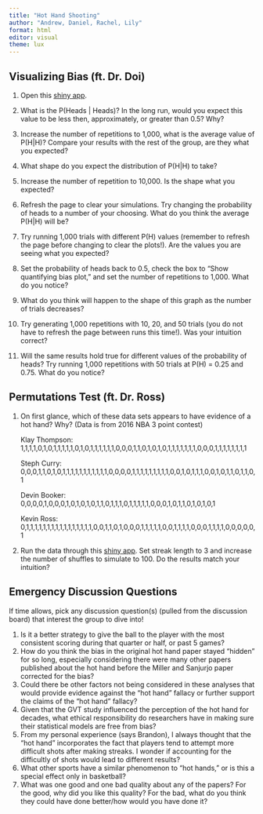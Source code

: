 ```yaml
---
title: "Hot Hand Shooting"
author: "Andrew, Daniel, Rachel, Lily"
format: html
editor: visual
theme: lux
---
```


## Visualizing Bias (ft. Dr. Doi)

1.  Open this [shiny app](https://andrew-d-kerr.shinyapps.io/LongestRunHeads/).

2.  What is the P(Heads \| Heads)? In the long run, would you expect this value to be less then, approximately, or greater than 0.5? Why?

3.  Increase the number of repetitions to 1,000, what is the average value of P(H\|H)? Compare your results with the rest of the group, are they what you expected?

4.  What shape do you expect the distribution of P(H\|H) to take?

5.  Increase the number of repetition to 10,000. Is the shape what you expected?

6.  Refresh the page to clear your simulations. Try changing the probability of heads to a number of your choosing. What do you think the average P(H\|H) will be?

7.  Try running 1,000 trials with different P(H) values (remember to refresh the page before changing to clear the plots!). Are the values you are seeing what you expected?

8.  Set the probability of heads back to 0.5, check the box to "Show quantifying bias plot," and set the number of repetitions to 1,000. What do you notice?

9.  What do you think will happen to the shape of this graph as the number of trials decreases?

10. Try generating 1,000 repetitions with 10, 20, and 50 trials (you do not have to refresh the page between runs this time!). Was your intuition correct?

11. Will the same results hold true for different values of the probability of heads? Try running 1,000 repetitions with 50 trials at P(H) = 0.25 and 0.75. What do you notice?

## Permutations Test (ft. Dr. Ross)

1.  On first glance, which of these data sets appears to have evidence of a hot hand? Why? (Data is from 2016 NBA 3 point contest)

    Klay Thompson: 1,1,1,1,0,1,0,1,1,1,1,1,0,1,0,1,1,1,1,1,1,0,0,0,1,1,0,1,0,1,0,1,1,1,1,1,1,1,0,0,0,1,1,1,1,1,1,1,1

    Steph Curry: 0,0,0,1,1,0,1,0,1,1,1,1,1,1,1,1,1,1,1,0,0,0,0,1,1,1,1,1,1,1,1,1,0,0,1,0,1,1,1,0,0,1,0,1,1,0,1,1,0,1

    Devin Booker: 0,0,0,0,1,0,0,0,1,0,1,0,1,0,1,1,0,1,1,1,0,1,1,1,1,1,0,0,0,1,0,1,1,0,1,0,1,0,1

    Kevin Ross: 0,1,1,1,1,1,1,1,1,1,1,1,1,1,1,1,1,0,0,1,1,0,1,0,0,0,1,1,1,1,1,0,0,1,1,1,1,0,0,0,1,1,1,1,0,0,0,0,0,1

2.  Run the data through this [shiny app](http://shiny.calpoly.sh/Hothand/). Set streak length to 3 and increase the number of shuffles to simulate to 100. Do the results match your intuition?

## Emergency Discussion Questions

If time allows, pick any discussion question(s) (pulled from the discussion board) that interest the group to dive into!

1.  Is it a better strategy to give the ball to the player with the most consistent scoring during that quarter or half, or past 5 games?
2.  How do you think the bias in the original hot hand paper stayed "hidden" for so long, especially considering there were many other papers published about the hot hand before the Miller and Sanjurjo paper corrected for the bias?
3.  Could there be other factors not being considered in these analyses that would provide evidence against the “hot hand” fallacy or further support the claims of the “hot hand” fallacy?
4.  Given that the GVT study influenced the perception of the hot hand for decades, what ethical responsibility do researchers have in making sure their statistical models are free from bias?
5.  From my personal experience (says Brandon), I always thought that the "hot hand" incorporates the fact that players tend to attempt more difficult shots after making streaks. I wonder if accounting for the difficultly of shots would lead to different results?
6.  What other sports have a similar phenomenon to "hot hands," or is this a special effect only in basketball?
7.  What was one good and one bad quality about any of the papers? For the good, why did you like this quality? For the bad, what do you think they could have done better/how would you have done it?
